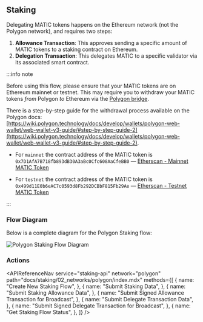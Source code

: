 
## Staking

Delegating MATIC tokens happens on the Ethereum network (not the Polygon network), and requires two steps:

1. **Allowance Transaction**: This approves sending a specific amount of MATIC tokens to a staking contract on Ethereum.
2. **Delegation Transaction**: This delegates MATIC to a specific validator via its associated smart contract.

:::info note

Before using this flow, please ensure that your MATIC tokens are on Ethereum mainnet or testnet.
This may require you to withdraw your MATIC tokens _from_ Polygon _to_ Ethereum via the [Polygon bridge](https://wallet.polygon.technology/polygon/bridge/withdraw).

There is a step-by-step guide for the withdrawal process available on the Polygon docs: [https://wiki.polygon.technology/docs/develop/wallets/polygon-web-wallet/web-wallet-v3-guide/#step-by-step-guide-2](https://wiki.polygon.technology/docs/develop/wallets/polygon-web-wallet/web-wallet-v3-guide/#step-by-step-guide-2).

- For `mainnet` the contract address of the MATIC token is `0x7D1AfA7B718fb893dB30A3aBc0Cfc608AaCfeBB0` &mdash; [Etherscan - Mainnet MATIC Token](https://etherscan.io/token/0x7d1afa7b718fb893db30a3abc0cfc608aacfebb0#balances)

- For `testnet` the contract address of the MATIC token is `0x499d11E0b6eAC7c0593d8Fb292DCBbF815Fb29Ae` &mdash; [Etherscan - Testnet MATIC Token](https://goerli.etherscan.io/token/0x499d11E0b6eAC7c0593d8Fb292DCBbF815Fb29Ae#balances)

:::

### Flow Diagram

Below is a complete diagram for the Polygon Staking flow:

<img src={img1} alt="Polygon Staking Flow Diagram" className="inline-image" />

### Actions

<APIReferenceNav
  service="staking-api"
  network="polygon"
  path="docs/staking/02_networks/polygon/index.mdx"
  methods={[
    {
      name: "Create New Staking Flow",
    },
    {
      name: "Submit Staking Data",
    },
    {
      name: "Submit Staking Allowance Data",
    },
    {
      name: "Submit Signed Allowance Transaction for Broadcast",
    },
    {
      name: "Submit Delegate Transaction Data",
    },
    {
      name: "Submit Signed Delegate Transaction for Broadcast",
    },
    {
      name: "Get Staking Flow Status",
    },
  ]}
/>
